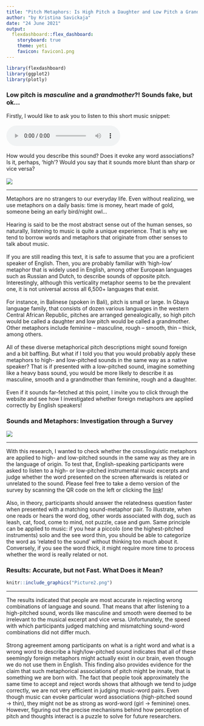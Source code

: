 ```yaml
---
title: "Pitch Metaphors: Is High Pitch a Daughter and Low Pitch a Grandmother?"
author: "by Kristina Savickaja"
date: "24 June 2021"
output: 
  flexdashboard::flex_dashboard:
    storyboard: true
    theme: yeti
    favicon: favicon1.png
---
```


```r
library(flexdashboard)
library(ggplot2)
library(plotly)
```

### Low pitch is *masculine* and a *grandmother*?! Sounds fake, but ok… {data-commentary-width=800}

<div align="center"> Firstly, I would like to ask you to listen to this short music snippet: \
\
<audio controls>
  <source src="h_3.wav" type="audio/mpeg">
</audio>  <br> \
How would you describe this sound? Does it evoke any word associations? Is it, perhaps, 'high'? Would you say that it sounds more blunt than sharp or vice versa? \
\
![](Picture1.jpg) </div>


***
Metaphors are no strangers to our everyday life. Even without realizing, we use metaphors on a daily basis: time is money, heart made of gold, someone being an early bird/night owl… \
\
Hearing is said to be the most abstract sense out of the human senses, so naturally, listening to music is quite a unique experience. That is why we tend to borrow words and metaphors that originate from other senses to talk about music. \
\
If you are still reading this text, it is safe to assume that you are a proficient speaker of English. Then, you are probably familiar with ‘high-low’ metaphor that is widely used in English, among other European languages such as Russian and Dutch, to describe sounds of opposite pitch. Interestingly, although this verticality metaphor seems to be the prevalent one, it is not universal across all 6,500+ languages that exist. \
\
For instance, in Balinese (spoken in Bali), pitch is small or large. In Gbaya language family, that consists of dozen various languages in the western Central African Republic, pitches are arranged genealogically, so high pitch would be called a daughter and low pitch would be called a grandmother. Other metaphors include feminine – masculine, rough – smooth, thin – thick, among others. \
\
All of these diverse metaphorical pitch descriptions might sound foreign and a bit baffling. But what if I told you that you would probably apply these metaphors to high- and low-pitched sounds in the same way as a native speaker? That is if presented with a low-pitched sound, imagine something like a heavy bass sound, you would be more likely to describe it as masculine, smooth and a grandmother than feminine, rough and a daughter. \
\
Even if it sounds far-fetched at this point, I invite you to click through the website and see how I investigated whether foreign metaphors are applied correctly by English speakers!

### Sounds and Metaphors: Investigation through a Survey {data-commentary-width=900}

![](qr.png)

***

With this research, I wanted to check whether the crosslinguistic metaphors are applied to high- and low-pitched sounds in the same way as they are in the language of origin. To test that, English-speaking participants were asked to listen to a high- or low-pitched instrumental music excerpts and judge whether the word presented on the screen afterwards is related or unrelated to the sound. Please feel free to take a demo version of the survey by scanning the QR code on the left or clicking the [link](https://uvacommscience.eu.qualtrics.com/jfe/form/SV_eEFlcMixKZ2fP4W)! \
\
Also, in theory, participants should answer the relatedness question faster when presented with a matching sound-metaphor pair. To illustrate, when one reads or hears the word dog, other words associated with dog, such as leash, cat, food, come to mind, not puzzle, case and gum. Same principle can be applied to music: if you hear a piccolo (one the highest-pitched instruments) solo and the see word thin, you should be able to categorize the word as ‘related to the sound’ without thinking too much about it. Conversely, if you see the word thick, it might require more time to process whether the word is really related or not. \

### Results: Accurate, but not Fast. What Does it Mean? {data-commentary-width=900}

```r
knitr::include_graphics("Picture2.png")
```

***

The results indicated that people are most accurate in rejecting wrong combinations of language and sound. That means that after listening to a high-pitched sound, words like masculine and smooth were deemed to be irrelevant to the musical excerpt and vice versa. Unfortunately, the speed with which participants judged matching and mismatching sound-word combinations did not differ much. \
\
Strong agreement among participants on what is a right word and what is a wrong word to describe a high/low-pitched sound indicates that all of these seemingly foreign metaphors might actually exist in our brain, even though we do not use them in English. This finding also provides evidence for the claim that such metaphorical associations of pitch might be innate, that is something we are born with. The fact that people took approximately the same time to accept and reject words shows that although we tend to judge correctly, we are not very efficient in judging music-word pairs. Even though music can evoke particular word associations (high-pitched sound → thin), they might not be as strong as word-word (girl → feminine) ones.  However, figuring out the precise mechanisms behind how perception of pitch and thoughts interact is a puzzle to solve for future researchers.
